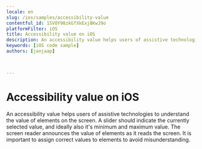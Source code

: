 ```yaml
---
locale: en
slug: /ios/samples/accessibility-value
contentful_id: 1SVOY98zkGfXkExj8KwJ9o
platformFilter: iOS
title: Accessibility value on iOS
description: An accessibility value helps users of assistive technologies to understand the value of elements on the screen.
keywords: [iOS code sample]
authors: [janjaap]


	
---
```


# Accessibility value on iOS

An accessibility value helps users of assistive technologies to understand the value of elements on the screen. A slider should indicate the currently selected value, and ideally also it's minimum and maximum value. The screen reader announces the value of elements as it reads the screen. It is important to assign correct values to elements to avoid misunderstanding.

<CodeSample id="accessibility-value" locale="en" platform="ios"/>